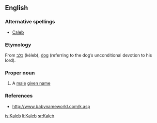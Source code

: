 ==English==

===Alternative spellings===
*[[Caleb]]

===Etymology===
From {{He.}} [[כלב]] (kéleb), [[dog]] (referring to the dog’s unconditional devotion to his lord).

===Proper noun===
{{en-proper noun}}

# A [[male]] [[given name]]

===References===
*http://www.babynameworld.com/k.asp

[[is:Kaleb]]
[[li:Kaleb]]
[[sr:Kaleb]]